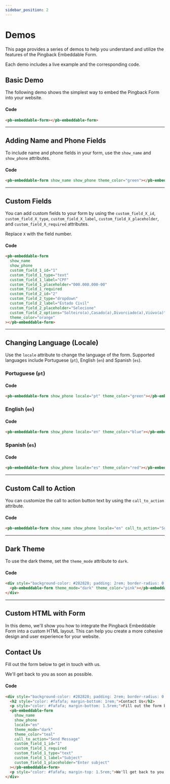 ```yaml
---
sidebar_position: 2
---
```


# Demos

This page provides a series of demos to help you understand and utilize the features of the Pingback Embeddable Form.

Each demo includes a live example and the corresponding code.

## Basic Demo

The following demo shows the simplest way to embed the Pingback Form into your website.

<pb-embeddable-form></pb-embeddable-form>

#### Code

```html
<pb-embeddable-form></pb-embeddable-form>
```

---

## Adding Name and Phone Fields

To include name and phone fields in your form, use the `show_name` and `show_phone` attributes.

<pb-embeddable-form show_name show_phone theme_color="green"></pb-embeddable-form>

#### Code

```html
<pb-embeddable-form show_name show_phone theme_color="green"></pb-embeddable-form>
```

---

## Custom Fields

You can add custom fields to your form by using the `custom_field_X_id`, `custom_field_X_type`, `custom_field_X_label`, `custom_field_X_placeholder`, and `custom_field_X_required` attributes.

Replace `X` with the field number.

<pb-embeddable-form
show_name
show_phone
custom_field_1_id="1"
custom_field_1_type="text"
custom_field_1_label="CPF"
custom_field_1_placeholder="000.000.000-00"
custom_field_1_required
custom_field_2_id="2"
custom_field_2_type="dropdown"
custom_field_2_label="Estado Civil"
custom_field_2_placeholder="Selecione"
custom_field_2_options="Solteiro(a),Casado(a),Divorciado(a),Viúvo(a)"
theme_color="orange"></pb-embeddable-form>

#### Code

```html
<pb-embeddable-form
  show_name
  show_phone
  custom_field_1_id="1"
  custom_field_1_type="text"
  custom_field_1_label="CPF"
  custom_field_1_placeholder="000.000.000-00"
  custom_field_1_required
  custom_field_2_id="2"
  custom_field_2_type="dropdown"
  custom_field_2_label="Estado Civil"
  custom_field_2_placeholder="Selecione"
  custom_field_2_options="Solteiro(a),Casado(a),Divorciado(a),Viúvo(a)"
  theme_color="orange"
></pb-embeddable-form>
```

---

## Changing Language (Locale)

Use the `locale` attribute to change the language of the form. Supported languages include Portuguese (`pt`), English (`en`) and Spanish (`es`).

### Portuguese (`pt`)

<pb-embeddable-form show_phone locale="pt" theme_color="green"></pb-embeddable-form>

#### Code

```html
<pb-embeddable-form show_phone locale="pt" theme_color="green"></pb-embeddable-form>
```

### English (`en`)

<pb-embeddable-form show_phone locale="en" theme_color="blue"></pb-embeddable-form>

#### Code

```html
<pb-embeddable-form show_phone locale="en" theme_color="blue"></pb-embeddable-form>
```

### Spanish (`es`)

<pb-embeddable-form show_phone locale="es" theme_color="red"></pb-embeddable-form>

#### Code

```html
<pb-embeddable-form show_phone locale="es" theme_color="red"></pb-embeddable-form>
```

---

## Custom Call to Action

You can customize the call to action button text by using the `call_to_action` attribute.

<pb-embeddable-form show_name show_phone locale="en" call_to_action="Submit" theme_color="magenta"></pb-embeddable-form>

#### Code

```html
<pb-embeddable-form show_name show_phone locale="en" call_to_action="Submit" theme_color="magenta"></pb-embeddable-form>
```

---

## Dark Theme

To use the dark theme, set the `theme_mode` attribute to `dark`.

<div style={{ backgroundColor: "#282828", padding: "2rem", borderRadius: "0.5rem", marginBottom: "1.5rem" }}>
  <pb-embeddable-form theme_mode="dark" theme_color="pink"></pb-embeddable-form>
</div>

#### Code

```html
<div style="background-color: #282828; padding: 2rem; border-radius: 0.5rem; margin-bottom: 1.5rem;">
  <pb-embeddable-form theme_mode="dark" theme_color="pink"></pb-embeddable-form>
</div>
```

---

## Custom HTML with Form

In this demo, we'll show you how to integrate the Pingback Embeddable Form into a custom HTML layout. This can help you create a more cohesive design and user experience for your website.

<div style={{ backgroundColor: "#282828", padding: "2rem", borderRadius: "0.5rem", marginBottom: "1.5rem" }}>
  <h2 style={{ color: "#fafafa", marginBottom: "1rem" }}>Contact Us</h2>
  <p style={{ color: "#fafafa", marginBottom: "1.5rem" }}>Fill out the form below to get in touch with us.</p>
  <pb-embeddable-form
    show_name
    show_phone
    locale='en'
    theme_mode='dark'
    theme_color='teal'
    call_to_action='Send Message'
    custom_field_1_id='1'
    custom_field_1_required
    custom_field_1_type='text'
    custom_field_1_label='Subject'
    custom_field_1_placeholder='Enter subject'
  />
  <p style={{ color: "#fafafa", marginTop: "1.5rem" }}>We'll get back to you as soon as possible.</p>
</div>

#### Code

```html
<div style="background-color: #282828; padding: 2rem; border-radius: 0.5rem; margin-bottom: 1.5rem;">
  <h2 style="color: #fafafa; margin-bottom: 1rem;">Contact Us</h2>
  <p style="color: #fafafa; margin-bottom: 1.5rem;">Fill out the form below to get in touch with us.</p>
  <pb-embeddable-form
    show_name
    show_phone
    locale="en"
    theme_mode="dark"
    theme_color="teal"
    call_to_action="Send Message"
    custom_field_1_id="1"
    custom_field_1_required
    custom_field_1_type="text"
    custom_field_1_label="Subject"
    custom_field_1_placeholder="Enter subject"
  ></pb-embeddable-form>
  <p style="color: #fafafa; margin-top: 1.5rem;">We'll get back to you as soon as possible.</p>
</div>
```
